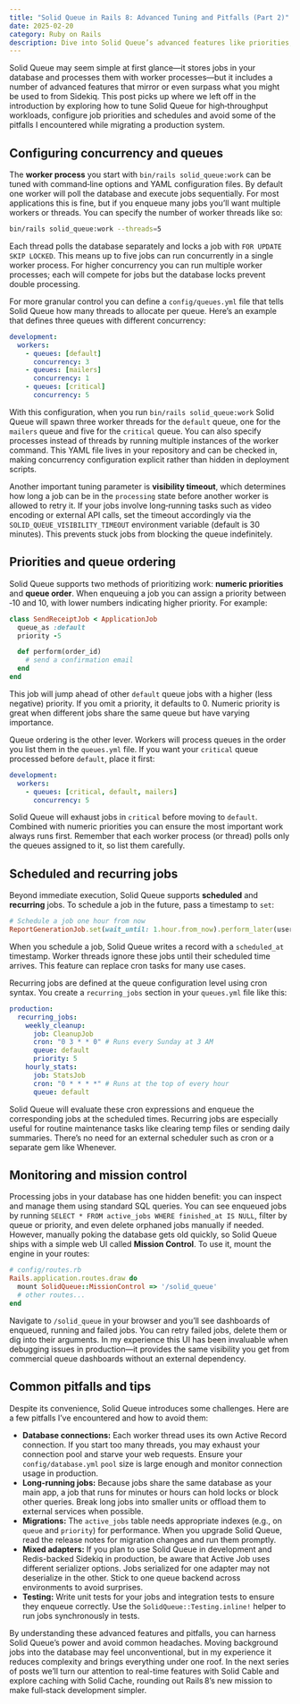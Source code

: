 ```yaml
---
title: "Solid Queue in Rails 8: Advanced Tuning and Pitfalls (Part 2)"
date: 2025-02-20
category: Ruby on Rails
description: Dive into Solid Queue’s advanced features like priorities, concurrency controls and scheduled jobs while learning how to avoid common mistakes.
---
```


Solid Queue may seem simple at first glance—it stores jobs in your database and processes them with worker processes—but it includes a number of advanced features that mirror or even surpass what you might be used to from Sidekiq. This post picks up where we left off in the introduction by exploring how to tune Solid Queue for high‑throughput workloads, configure job priorities and schedules and avoid some of the pitfalls I encountered while migrating a production system.

## Configuring concurrency and queues

The **worker process** you start with `bin/rails solid_queue:work` can be tuned with command‑line options and YAML configuration files. By default one worker will poll the database and execute jobs sequentially. For most applications this is fine, but if you enqueue many jobs you’ll want multiple workers or threads. You can specify the number of worker threads like so:

```bash showLineNumbers
bin/rails solid_queue:work --threads=5
```

Each thread polls the database separately and locks a job with `FOR UPDATE SKIP LOCKED`. This means up to five jobs can run concurrently in a single worker process. For higher concurrency you can run multiple worker processes; each will compete for jobs but the database locks prevent double processing.

For more granular control you can define a `config/queues.yml` file that tells Solid Queue how many threads to allocate per queue. Here’s an example that defines three queues with different concurrency:

```yaml showLineNumbers
development:
  workers:
    - queues: [default]
      concurrency: 3
    - queues: [mailers]
      concurrency: 1
    - queues: [critical]
      concurrency: 5
```

With this configuration, when you run `bin/rails solid_queue:work` Solid Queue will spawn three worker threads for the `default` queue, one for the `mailers` queue and five for the `critical` queue. You can also specify processes instead of threads by running multiple instances of the worker command. This YAML file lives in your repository and can be checked in, making concurrency configuration explicit rather than hidden in deployment scripts.

Another important tuning parameter is **visibility timeout**, which determines how long a job can be in the `processing` state before another worker is allowed to retry it. If your jobs involve long‑running tasks such as video encoding or external API calls, set the timeout accordingly via the `SOLID_QUEUE_VISIBILITY_TIMEOUT` environment variable (default is 30 minutes). This prevents stuck jobs from blocking the queue indefinitely.

## Priorities and queue ordering

Solid Queue supports two methods of prioritizing work: **numeric priorities** and **queue order**. When enqueuing a job you can assign a priority between ‑10 and 10, with lower numbers indicating higher priority. For example:

```ruby showLineNumbers
class SendReceiptJob < ApplicationJob
  queue_as :default
  priority -5

  def perform(order_id)
    # send a confirmation email
  end
end
```

This job will jump ahead of other `default` queue jobs with a higher (less negative) priority. If you omit a priority, it defaults to 0. Numeric priority is great when different jobs share the same queue but have varying importance.

Queue ordering is the other lever. Workers will process queues in the order you list them in the `queues.yml` file. If you want your `critical` queue processed before `default`, place it first:

```yaml showLineNumbers
development:
  workers:
    - queues: [critical, default, mailers]
      concurrency: 5
```

Solid Queue will exhaust jobs in `critical` before moving to `default`. Combined with numeric priorities you can ensure the most important work always runs first. Remember that each worker process (or thread) polls only the queues assigned to it, so list them carefully.

## Scheduled and recurring jobs

Beyond immediate execution, Solid Queue supports **scheduled** and **recurring** jobs. To schedule a job in the future, pass a timestamp to `set`:

```ruby showLineNumbers
# Schedule a job one hour from now
ReportGenerationJob.set(wait_until: 1.hour.from_now).perform_later(user_id)
```

When you schedule a job, Solid Queue writes a record with a `scheduled_at` timestamp. Worker threads ignore these jobs until their scheduled time arrives. This feature can replace cron tasks for many use cases.

Recurring jobs are defined at the queue configuration level using cron syntax. You create a `recurring_jobs` section in your `queues.yml` file like this:

```yaml showLineNumbers
production:
  recurring_jobs:
    weekly_cleanup:
      job: CleanupJob
      cron: "0 3 * * 0" # Runs every Sunday at 3 AM
      queue: default
      priority: 5
    hourly_stats:
      job: StatsJob
      cron: "0 * * * *" # Runs at the top of every hour
      queue: default
```

Solid Queue will evaluate these cron expressions and enqueue the corresponding jobs at the scheduled times. Recurring jobs are especially useful for routine maintenance tasks like clearing temp files or sending daily summaries. There’s no need for an external scheduler such as cron or a separate gem like Whenever.

## Monitoring and mission control

Processing jobs in your database has one hidden benefit: you can inspect and manage them using standard SQL queries. You can see enqueued jobs by running `SELECT * FROM active_jobs WHERE finished_at IS NULL`, filter by queue or priority, and even delete orphaned jobs manually if needed. However, manually poking the database gets old quickly, so Solid Queue ships with a simple web UI called **Mission Control**. To use it, mount the engine in your routes:

```ruby showLineNumbers
# config/routes.rb
Rails.application.routes.draw do
  mount SolidQueue::MissionControl => '/solid_queue'
  # other routes...
end
```

Navigate to `/solid_queue` in your browser and you’ll see dashboards of enqueued, running and failed jobs. You can retry failed jobs, delete them or dig into their arguments. In my experience this UI has been invaluable when debugging issues in production—it provides the same visibility you get from commercial queue dashboards without an external dependency.

## Common pitfalls and tips

Despite its convenience, Solid Queue introduces some challenges. Here are a few pitfalls I’ve encountered and how to avoid them:

- **Database connections:** Each worker thread uses its own Active Record connection. If you start too many threads, you may exhaust your connection pool and starve your web requests. Ensure your `config/database.yml` `pool` size is large enough and monitor connection usage in production.
- **Long‑running jobs:** Because jobs share the same database as your main app, a job that runs for minutes or hours can hold locks or block other queries. Break long jobs into smaller units or offload them to external services when possible.
- **Migrations:** The `active_jobs` table needs appropriate indexes (e.g., on `queue` and `priority`) for performance. When you upgrade Solid Queue, read the release notes for migration changes and run them promptly.
- **Mixed adapters:** If you plan to use Solid Queue in development and Redis-backed Sidekiq in production, be aware that Active Job uses different serializer options. Jobs serialized for one adapter may not deserialize in the other. Stick to one queue backend across environments to avoid surprises.
- **Testing:** Write unit tests for your jobs and integration tests to ensure they enqueue correctly. Use the `SolidQueue::Testing.inline!` helper to run jobs synchronously in tests.

By understanding these advanced features and pitfalls, you can harness Solid Queue’s power and avoid common headaches. Moving background jobs into the database may feel unconventional, but in my experience it reduces complexity and brings everything under one roof. In the next series of posts we’ll turn our attention to real-time features with Solid Cable and explore caching with Solid Cache, rounding out Rails 8’s new mission to make full‑stack development simpler.
